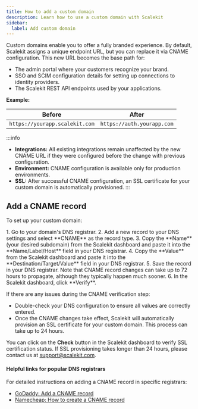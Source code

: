 ```yaml
---
title: How to add a custom domain
description: Learn how to use a custom domain with Scalekit
sidebar:
  label: Add custom domain
---
```



Custom domains enable you to offer a fully branded experience. By default, Scalekit assigns a unique endpoint URL, but you can replace it via CNAME configuration. This new URL becomes the base path for:

- The admin portal where your customers recognize your brand.
- SSO and SCIM configuration details for setting up connections to identity providers.
- The Scalekit REST API endpoints used by your applications.

**Example:**

| Before | After |
|--------|-------|
| `https://yourapp.scalekit.com` | `https://auth.yourapp.com` |

:::info
- **Integrations:** All existing integrations remain unaffected by the new CNAME URL if they were configured before the change with previous configuration.
- **Environment:** CNAME configuration is available only for production environments.
- **SSL:** After successful CNAME configuration, an SSL certificate for your custom domain is automatically provisioned.
:::

## Add a CNAME record

To set up your custom domain:

<Steps>
1. Go to your domain's DNS registrar.
2. Add a new record to your DNS settings and select **CNAME** as the record type.
3. Copy the **Name** (your desired subdomain) from the Scalekit dashboard and paste it into the **Name/Label/Host** field in your DNS registrar.
4. Copy the **Value** from the Scalekit dashboard and paste it into the **Destination/Target/Value** field in your DNS registrar.
5. Save the record in your DNS registrar. Note that CNAME record changes can take up to 72 hours to propagate, although they typically happen much sooner.
6. In the Scalekit dashboard, click **Verify**.
</Steps>

If there are any issues during the CNAME verification step:
- Double-check your DNS configuration to ensure all values are correctly entered.
- Once the CNAME changes take effect, Scalekit will automatically provision an SSL certificate for your custom domain. This process can take up to 24 hours.

You can click on the **Check** button in the Scalekit dashboard to verify SSL certification status. If SSL provisioning takes longer than 24 hours, please contact us at [support@scalekit.com](mailto:support@scalekit.com).

#### Helpful links for popular DNS registrars
For detailed instructions on adding a CNAME record in specific registrars:
- [GoDaddy: Add a CNAME record](https://www.godaddy.com/en-in/help/add-a-cname-record-19236)
- [Namecheap: How to create a CNAME record](https://www.namecheap.com/support/knowledgebase/article.aspx/9646/2237/how-to-create-a-cname-record-for-your-domain)
